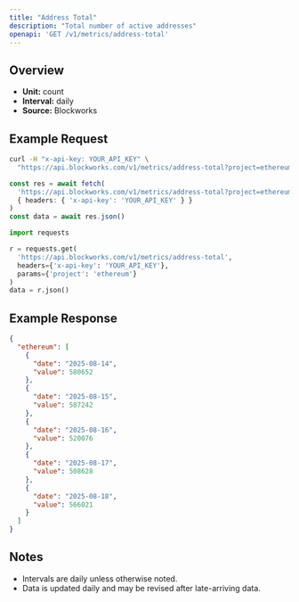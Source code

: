 ```yaml
---
title: "Address Total"
description: "Total number of active addresses"
openapi: 'GET /v1/metrics/address-total'
---
```


## Overview

- **Unit:** count
- **Interval:** daily
- **Source:** Blockworks

## Example Request

<CodeGroup>

```bash cURL
curl -H "x-api-key: YOUR_API_KEY" \
  "https://api.blockworks.com/v1/metrics/address-total?project=ethereum"
```

```typescript TypeScript
const res = await fetch(
  'https://api.blockworks.com/v1/metrics/address-total?project=ethereum',
  { headers: { 'x-api-key': 'YOUR_API_KEY' } }
)
const data = await res.json()
```

```python Python
import requests

r = requests.get(
  'https://api.blockworks.com/v1/metrics/address-total',
  headers={'x-api-key': 'YOUR_API_KEY'},
  params={'project': 'ethereum'}
)
data = r.json()
```

</CodeGroup>

## Example Response

```json
{
  "ethereum": [
    {
      "date": "2025-08-14",
      "value": 580652
    },
    {
      "date": "2025-08-15",
      "value": 587242
    },
    {
      "date": "2025-08-16",
      "value": 520076
    },
    {
      "date": "2025-08-17",
      "value": 508628
    },
    {
      "date": "2025-08-18",
      "value": 566021
    }
  ]
}
```

## Notes
- Intervals are daily unless otherwise noted.
- Data is updated daily and may be revised after late-arriving data.
